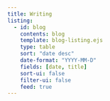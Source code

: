```yaml
---
title: Writing
listing: 
  - id: blog
    contents: blog
    template: blog-listing.ejs
    type: table
    sort: "date desc"
    date-format: "YYYY-MM-D"
    fields: [date, title]
    sort-ui: false
    filter-ui: false
    feed: true
---
```

